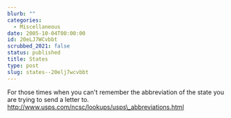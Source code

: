 ```yaml
---
blurb: ""
categories:
  - Miscellaneous
date: 2005-10-04T00:00:00
id: 20eLJ7WCvbbt
scrubbed_2021: false
status: published
title: States
type: post
slug: states--20elj7wcvbbt
---
```


For those times when you can't remember the abbreviation of the
state you are trying to send a letter to.  
http://www.usps.com/ncsc/lookups/usps\_abbreviations.html